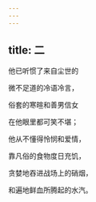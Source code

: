 ```yaml
---
---
---
```

title: 二
---




他已听惯了来自尘世的

微不足道的冷语冷言，

俗套的寒暄和善男信女

在他眼里都可笑不堪；

他从不懂得怜悯和爱情，

靠凡俗的食物度日充饥，

贪婪地吞进战场上的硝烟，

和遍地鲜血所腾起的水汽。